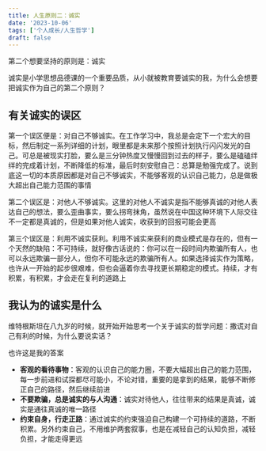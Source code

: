 ```yaml
---
title: 人生原则二：诚实
date: '2023-10-06'
tags: ['个人成长/人生哲学']
draft: false
---
```


第二个想要坚持的原则是：诚实

诚实是小学思想品德课的一个重要品质，从小就被教育要诚实的我，为什么会想要把诚实作为自己的第二个原则？

## 有关诚实的误区

第一个误区便是：对自己不够诚实。在工作学习中，我总是会定下一个宏大的目标，然后制定一系列详细的计划，眼里都是未来那个按照计划执行闪闪发光的自己。可总是被现实打脸，要么是三分钟热度又慢慢回到过去的样子，要么是磕磕绊绊的完成着计划，不断降低的标准，最后时刻安慰自己：总算是勉强完成了。说到底这一切的本质原因都是对自己不够诚实，不能够客观的认识自己能力，总是做极大超出自己能力范围的事情

第二个误区是：对他人不够诚实。这里的对他人不诚实是指不能够真诚的对他人表达自己的想法，要么歪曲事实，要么拐弯抹角，虽然说在中国这种环境下人际交往不一定都是真诚的，但是如果对他人诚实，收获到的回报可能会更高

第三个误区是：利用不诚实获利。利用不诚实来获利的商业模式是存在的，但有一个天然的缺陷：不可持续，就好像古话说的：你可以在一段时间内欺骗所有人，也可以永远欺骗一部分人，但你不可能永远的欺骗所有人。如果选择诚实作为策略，也许从一开始的起步很艰难，但也会逼着你去寻找更长期稳定的模式。持续，才有积累，有积累，才会走在复利的道路上

## 我认为的诚实是什么

维特根斯坦在八九岁的时候，就开始开始思考一个关于诚实的哲学问题：撒谎对自己有利的时候，为什么要说实话？

也许这是我的答案

- **客观的看待事物**：客观的认识自己的能力圈，不要大幅超出自己的能力范围，每一步前进和试探都尽可能小，不论对错，重要的是拿到的结果，能够不断修正自己的路径，然后继续前进
- **不要欺骗，总是诚实的与人沟通**：诚实对待他人，往往带来的结果是真诚，诚实是通往真诚的唯一路径
- **约束自身，行走正路**：通过诚实的约束强迫自己构建一个可持续的道路，不断积累。另外约束自己，不用维护两套叙事，也是在减轻自己的认知负担，减轻负担，才能走得更远

